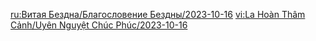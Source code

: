 {{Blessing of the Abyssal Moon
|name       = Converging
|phase      = Waning
|image      = Spiral Abyss Blessing 71.png
|details    = <li>After the character's Charged Attack hits an opponent, the character will receive {{Color|bp|a 20% Elemental or Physical DMG Bonus}}, corresponding to the Elemental or Physical DMG type of the Charged Attack, for 5s. This effect can be triggered once every 0.5s. Max 3 stacks. Charged Attack DMG bonuses from different Elemental types or Physical DMG are counted independently.</li>
|time_start = 2023-10-16 04:00:00
|time_end   = 2023-11-01 03:59:59
}}
<noinclude>
<!-- interwikis -->
[[ru:Витая Бездна/Благословение Бездны/2023-10-16]]
[[vi:La Hoàn Thâm Cảnh/Uyên Nguyệt Chúc Phúc/2023-10-16]]
</noinclude>